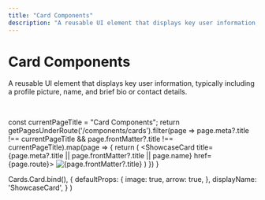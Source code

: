 ```yaml
---
title: "Card Components"
description: "A reusable UI element that displays key user information, typically including a profile picture, name, and brief bio or contact details."
---
```



# Card Components

<p className="opacity-80 text-lg">A reusable UI element that displays key user information, typically including a profile picture, name, and brief bio or contact details.</p>

<br />

  const currentPageTitle = "Card Components";
  return getPagesUnderRoute('/components/cards').filter(page => page.meta?.title !== currentPageTitle && page.frontMatter?.title !== currentPageTitle).map(page => {
    return (
      <ShowcaseCard title={page.meta?.title || page.frontMatter?.title || page.name} href={page.route}>
        <Image src={page.frontMatter?.image} alt={page.frontMatter?.title} width={500} height={500} />
      </ShowcaseCard>
    )
  })
}

  Cards.Card.bind(),
  {
    defaultProps: {
      image: true,
      arrow: true,
    },
    displayName: 'ShowcaseCard',
  }
)

<Cards>
<BlogIndex />
</Cards>
